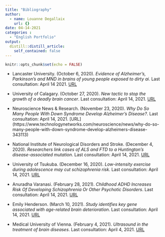 ```yaml
---
title: "Bibliography"
author:
  - name: Louanne Degallaix
    url: {}
date: 04-14-2021
categories :
  - "English Portfolio"
output:
  distill::distill_article:
    self_contained: false
---
```


```r
knitr::opts_chunk$set(echo = FALSE)
```

* Lancaster University. (October 6, 2020). *Evidence of Alzheimer’s, Parkinson’s and MND in brains of young people exposed to dirty ai*. Last consultation: April 14 2021. [URL](https://www.sciencedaily.com/releases/2020/10/201006153526.htm)

* University of Calagary. (October 27, 2020). *New tactic to stop the growth of a deadly brain cancer*. Last consultation: April 14, 2021. [URL](https://www.sciencedaily.com/releases/2020/10/201027105359.htm)

* Neuroscience News & Research. (November 23, 2020). *Why Do So Many People With Down Syndrome Develop Alzheimer’s Disease?*. Last consultation: April 14, 2021. [URL] (https://www.technologynetworks.com/neuroscience/news/why-do-so-many-people-with-down-syndrome-develop-alzheimers-disease-343113)

* National Institute of Neurological Disorders and Stroke. (December 4, 2020). *Researchers link cases of ALS and FTD to a Huntington’s disease-associated mutation*. Last consultation: April 14, 2021. [URL](https://www.sciencedaily.com/releases/2020/12/201204110241.htm)

* University of Tsukuba. (December 16, 2020). *Low-intensity exercise during adolescence may cut schizophrenia risk*. Last consultation: April 14, 2021. [URL](https://www.sciencedaily.com/releases/2020/12/201216094645.htm)

* Anuradha Varanasi. (February 28, 2021). *Childhood ADHD Increases Risk Of Developing Schizophrenia Or Other Psychotic Disorders*. Last consultation: April 14, 2021. [URL](https://www.forbes.com/sites/anuradhavaranasi/2021/02/28/childhood-adhd-increases-risk-of-developing-schizophrenia-or-other-psychotic-disorders/?sh=2631fa837428)

* Emily Henderson. (March 10, 2021). *Study identifies key gene associated with age-related brain deterioration*. Last consultation: April 14, 2021. [URL](https://www.news-medical.net/news/20210310/Study-identifies-key-gene-associated-with-age-related-brain-deterioration.aspx)

* Medical University of Vienna. (February 4, 2021). *Ultrasound in the treatment of brain diseases*. Last consultation: April 4, 2021. [URL](https://www.sciencedaily.com/releases/2021/02/210204144000.htm)

